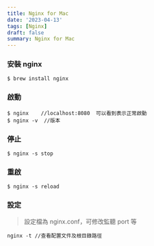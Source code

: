 ```yaml
---
title: Nginx for Mac
date: '2023-04-13'
tags: [Nginx]
draft: false
summary: Nginx for Mac
---
```

### 安裝 nginx
```
$ brew install nginx
```
### 啟動
```
$ nginx    //localhost:8080  可以看到表示正常啟動
$ nginx -v  //版本
```
### 停止
```
$ nginx -s stop
```
### 重啟
```
$ nginx -s reload
```
### 設定
> 設定檔為 nginx.conf，可修改監聽 port 等
```
nginx -t //查看配置文件及根目錄路徑
```

